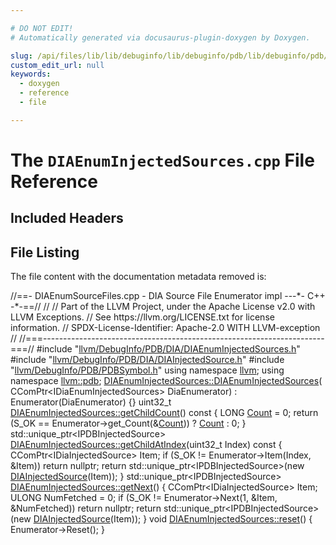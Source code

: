 ```yaml
---

# DO NOT EDIT!
# Automatically generated via docusaurus-plugin-doxygen by Doxygen.

slug: /api/files/lib/lib/debuginfo/lib/debuginfo/pdb/lib/debuginfo/pdb/dia/diaenuminjectedsources-cpp
custom_edit_url: null
keywords:
  - doxygen
  - reference
  - file

---
```





# The `DIAEnumInjectedSources.cpp` File Reference

<DoxygenPage pluginConfig={pluginConfig}>



## Included Headers

<IncludesList>
<IncludesListItem
  filePath="llvm/DebugInfo/PDB/DIA/DIAEnumInjectedSources.h"
  permalink="/docs/api/files/include/include/llvm/include/llvm/debuginfo/include/llvm/debuginfo/pdb/include/llvm/debuginfo/pdb/dia/diaenuminjectedsources-h"
  isLocal="true" />
<IncludesListItem
  filePath="llvm/DebugInfo/PDB/DIA/DIAInjectedSource.h"
  permalink="/docs/api/files/include/include/llvm/include/llvm/debuginfo/include/llvm/debuginfo/pdb/include/llvm/debuginfo/pdb/dia/diainjectedsource-h"
  isLocal="true" />
<IncludesListItem
  filePath="llvm/DebugInfo/PDB/PDBSymbol.h"
  permalink="/docs/api/files/include/include/llvm/include/llvm/debuginfo/include/llvm/debuginfo/pdb/pdbsymbol-h"
  isLocal="true" />
</IncludesList>


## File Listing

The file content with the documentation metadata removed is:

<ProgramListing>

<Link id="l00001" /><CodeLine lineNumber="1"><Highlight kind="comment">//==- DIAEnumSourceFiles.cpp - DIA Source File Enumerator impl ---&#42;- C++ -&#42;-==//</Highlight><Highlight kind="normal"></Highlight></CodeLine>
<Link id="l00002" /><CodeLine lineNumber="2"><Highlight kind="normal"></Highlight><Highlight kind="comment">//</Highlight><Highlight kind="normal"></Highlight></CodeLine>
<Link id="l00003" /><CodeLine lineNumber="3"><Highlight kind="normal"></Highlight><Highlight kind="comment">// Part of the LLVM Project, under the Apache License v2.0 with LLVM Exceptions.</Highlight><Highlight kind="normal"></Highlight></CodeLine>
<Link id="l00004" /><CodeLine lineNumber="4"><Highlight kind="normal"></Highlight><Highlight kind="comment">// See https://llvm.org/LICENSE.txt for license information.</Highlight><Highlight kind="normal"></Highlight></CodeLine>
<Link id="l00005" /><CodeLine lineNumber="5"><Highlight kind="normal"></Highlight><Highlight kind="comment">// SPDX-License-Identifier: Apache-2.0 WITH LLVM-exception</Highlight><Highlight kind="normal"></Highlight></CodeLine>
<Link id="l00006" /><CodeLine lineNumber="6"><Highlight kind="normal"></Highlight><Highlight kind="comment">//</Highlight><Highlight kind="normal"></Highlight></CodeLine>
<Link id="l00007" /><CodeLine lineNumber="7"><Highlight kind="normal"></Highlight><Highlight kind="comment">//===----------------------------------------------------------------------===//</Highlight><Highlight kind="normal"></Highlight></CodeLine>
<Link id="l00008" /><CodeLine lineNumber="8"><Highlight kind="normal"></Highlight></CodeLine>
<Link id="l00009" /><CodeLine lineNumber="9"><Highlight kind="normal"></Highlight><Highlight kind="preprocessor">#include &quot;<a href="/docs/api/files/include/include/llvm/include/llvm/debuginfo/include/llvm/debuginfo/pdb/include/llvm/debuginfo/pdb/dia/diaenuminjectedsources-h">llvm/DebugInfo/PDB/DIA/DIAEnumInjectedSources.h</a>&quot;</Highlight><Highlight kind="normal"></Highlight></CodeLine>
<Link id="l00010" /><CodeLine lineNumber="10"><Highlight kind="normal"></Highlight><Highlight kind="preprocessor">#include &quot;<a href="/docs/api/files/include/include/llvm/include/llvm/debuginfo/include/llvm/debuginfo/pdb/include/llvm/debuginfo/pdb/dia/diainjectedsource-h">llvm/DebugInfo/PDB/DIA/DIAInjectedSource.h</a>&quot;</Highlight><Highlight kind="normal"></Highlight></CodeLine>
<Link id="l00011" /><CodeLine lineNumber="11"><Highlight kind="normal"></Highlight><Highlight kind="preprocessor">#include &quot;<a href="/docs/api/files/include/include/llvm/include/llvm/debuginfo/include/llvm/debuginfo/pdb/pdbsymbol-h">llvm/DebugInfo/PDB/PDBSymbol.h</a>&quot;</Highlight><Highlight kind="normal"></Highlight></CodeLine>
<Link id="l00012" /><CodeLine lineNumber="12"><Highlight kind="normal"></Highlight></CodeLine>
<Link id="l00013" /><CodeLine lineNumber="13"><Highlight kind="normal"></Highlight><Highlight kind="keyword">using namespace </Highlight><Highlight kind="normal"><a href="/docs/api/namespaces/llvm">llvm</a>;</Highlight></CodeLine>
<Link id="l00014" /><CodeLine lineNumber="14"><Highlight kind="normal"></Highlight><Highlight kind="keyword">using namespace </Highlight><Highlight kind="normal"><a href="/docs/api/namespaces/llvm/pdb">llvm::pdb</a>;</Highlight></CodeLine>
<Link id="l00015" /><CodeLine lineNumber="15"><Highlight kind="normal"></Highlight></CodeLine>
<Link id="l00016" /><CodeLine lineNumber="16" lineLink="/docs/api/classes/llvm/pdb/diaenuminjectedsources/#a133a98d207ae38a23307d79fb33c187d"><Highlight kind="normal"><a href="/docs/api/classes/llvm/pdb/diaenuminjectedsources/#a133a98d207ae38a23307d79fb33c187d">DIAEnumInjectedSources::DIAEnumInjectedSources</a>(</Highlight></CodeLine>
<Link id="l00017" /><CodeLine lineNumber="17"><Highlight kind="normal">    CComPtr&lt;IDiaEnumInjectedSources&gt; DiaEnumerator)</Highlight></CodeLine>
<Link id="l00018" /><CodeLine lineNumber="18"><Highlight kind="normal">    : Enumerator(DiaEnumerator) &#123;&#125;</Highlight></CodeLine>
<Link id="l00019" /><CodeLine lineNumber="19"><Highlight kind="normal"></Highlight></CodeLine>
<Link id="l00020" /><CodeLine lineNumber="20" lineLink="/docs/api/classes/llvm/pdb/diaenuminjectedsources/#a0401014be2b33d1a3e55e0b2d850c9e8"><Highlight kind="normal">uint32&#95;t <a href="/docs/api/classes/llvm/pdb/diaenuminjectedsources/#a0401014be2b33d1a3e55e0b2d850c9e8">DIAEnumInjectedSources::getChildCount</a>()</Highlight><Highlight kind="keyword"> const </Highlight><Highlight kind="normal">&#123;</Highlight></CodeLine>
<Link id="l00021" /><CodeLine lineNumber="21"><Highlight kind="normal">  LONG <a href="/docs/api/namespaces/llvm/#a845e08be4b0320d66901a66b0c0e9509">Count</a> = 0;</Highlight></CodeLine>
<Link id="l00022" /><CodeLine lineNumber="22"><Highlight kind="normal">  </Highlight><Highlight kind="keywordflow">return</Highlight><Highlight kind="normal"> (S&#95;OK == Enumerator-&gt;get&#95;Count(&amp;<a href="/docs/api/namespaces/llvm/#a845e08be4b0320d66901a66b0c0e9509">Count</a>)) ? <a href="/docs/api/namespaces/llvm/#a845e08be4b0320d66901a66b0c0e9509">Count</a> : 0;</Highlight></CodeLine>
<Link id="l00023" /><CodeLine lineNumber="23"><Highlight kind="normal">&#125;</Highlight></CodeLine>
<Link id="l00024" /><CodeLine lineNumber="24"><Highlight kind="normal"></Highlight></CodeLine>
<Link id="l00025" /><CodeLine lineNumber="25"><Highlight kind="normal">std::unique&#95;ptr&lt;IPDBInjectedSource&gt;</Highlight></CodeLine>
<Link id="l00026" /><CodeLine lineNumber="26" lineLink="/docs/api/classes/llvm/pdb/diaenuminjectedsources/#a035047c6a6e898ec4c612de16be8a5fc"><Highlight kind="normal"><a href="/docs/api/classes/llvm/pdb/diaenuminjectedsources/#a035047c6a6e898ec4c612de16be8a5fc">DIAEnumInjectedSources::getChildAtIndex</a>(uint32&#95;t Index)</Highlight><Highlight kind="keyword"> const </Highlight><Highlight kind="normal">&#123;</Highlight></CodeLine>
<Link id="l00027" /><CodeLine lineNumber="27"><Highlight kind="normal">  CComPtr&lt;IDiaInjectedSource&gt; Item;</Highlight></CodeLine>
<Link id="l00028" /><CodeLine lineNumber="28"><Highlight kind="normal">  </Highlight><Highlight kind="keywordflow">if</Highlight><Highlight kind="normal"> (S&#95;OK != Enumerator-&gt;Item(Index, &amp;Item))</Highlight></CodeLine>
<Link id="l00029" /><CodeLine lineNumber="29"><Highlight kind="normal">    </Highlight><Highlight kind="keywordflow">return</Highlight><Highlight kind="normal"> </Highlight><Highlight kind="keyword">nullptr</Highlight><Highlight kind="normal">;</Highlight></CodeLine>
<Link id="l00030" /><CodeLine lineNumber="30"><Highlight kind="normal"></Highlight></CodeLine>
<Link id="l00031" /><CodeLine lineNumber="31"><Highlight kind="normal">  </Highlight><Highlight kind="keywordflow">return</Highlight><Highlight kind="normal"> std::unique&#95;ptr&lt;IPDBInjectedSource&gt;(</Highlight><Highlight kind="keyword">new</Highlight><Highlight kind="normal"> <a href="/docs/api/classes/llvm/pdb/diainjectedsource">DIAInjectedSource</a>(Item));</Highlight></CodeLine>
<Link id="l00032" /><CodeLine lineNumber="32"><Highlight kind="normal">&#125;</Highlight></CodeLine>
<Link id="l00033" /><CodeLine lineNumber="33"><Highlight kind="normal"></Highlight></CodeLine>
<Link id="l00034" /><CodeLine lineNumber="34" lineLink="/docs/api/classes/llvm/pdb/diaenuminjectedsources/#a0dda18d6035c21e105b042431d24bf18"><Highlight kind="normal">std::unique&#95;ptr&lt;IPDBInjectedSource&gt; <a href="/docs/api/classes/llvm/pdb/diaenuminjectedsources/#a0dda18d6035c21e105b042431d24bf18">DIAEnumInjectedSources::getNext</a>() &#123;</Highlight></CodeLine>
<Link id="l00035" /><CodeLine lineNumber="35"><Highlight kind="normal">  CComPtr&lt;IDiaInjectedSource&gt; Item;</Highlight></CodeLine>
<Link id="l00036" /><CodeLine lineNumber="36"><Highlight kind="normal">  ULONG NumFetched = 0;</Highlight></CodeLine>
<Link id="l00037" /><CodeLine lineNumber="37"><Highlight kind="normal">  </Highlight><Highlight kind="keywordflow">if</Highlight><Highlight kind="normal"> (S&#95;OK != Enumerator-&gt;Next(1, &amp;Item, &amp;NumFetched))</Highlight></CodeLine>
<Link id="l00038" /><CodeLine lineNumber="38"><Highlight kind="normal">    </Highlight><Highlight kind="keywordflow">return</Highlight><Highlight kind="normal"> </Highlight><Highlight kind="keyword">nullptr</Highlight><Highlight kind="normal">;</Highlight></CodeLine>
<Link id="l00039" /><CodeLine lineNumber="39"><Highlight kind="normal"></Highlight></CodeLine>
<Link id="l00040" /><CodeLine lineNumber="40"><Highlight kind="normal">  </Highlight><Highlight kind="keywordflow">return</Highlight><Highlight kind="normal"> std::unique&#95;ptr&lt;IPDBInjectedSource&gt;(</Highlight><Highlight kind="keyword">new</Highlight><Highlight kind="normal"> <a href="/docs/api/classes/llvm/pdb/diainjectedsource">DIAInjectedSource</a>(Item));</Highlight></CodeLine>
<Link id="l00041" /><CodeLine lineNumber="41"><Highlight kind="normal">&#125;</Highlight></CodeLine>
<Link id="l00042" /><CodeLine lineNumber="42"><Highlight kind="normal"></Highlight></CodeLine>
<Link id="l00043" /><CodeLine lineNumber="43" lineLink="/docs/api/classes/llvm/pdb/diaenuminjectedsources/#a20bdc01eca07875e61129828402c20d3"><Highlight kind="normal"></Highlight><Highlight kind="keywordtype">void</Highlight><Highlight kind="normal"> <a href="/docs/api/classes/llvm/pdb/diaenuminjectedsources/#a20bdc01eca07875e61129828402c20d3">DIAEnumInjectedSources::reset</a>() &#123; Enumerator-&gt;Reset(); &#125;</Highlight></CodeLine>

</ProgramListing>


</DoxygenPage>
